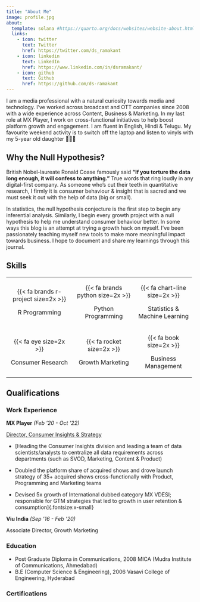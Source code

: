 ```yaml
---
title: "About Me"
image: profile.jpg
about:
  template: solana #https://quarto.org/docs/websites/website-about.html#templates
  links:
    - icon: twitter
      text: Twitter
      href: https://twitter.com/ds_ramakant
    - icon: linkedin
      text: LinkedIn
      href: https://www.linkedin.com/in/dsramakant/
    - icon: github
      text: Github
      href: https://github.com/ds-ramakant
---
```


I am a media professional with a natural curiosity towards media and technology. I've worked across broadcast and OTT companies since 2008 with a wide experience across Content, Business & Marketing. In my last role at MX Player, I work on cross-functional initiatives to help boost platform growth and engagement. I am fluent in English, Hindi & Telugu. My favourite weekend activity is to switch off the laptop and listen to vinyls with my 5-year old daughter 👨‍👩‍👧

## Why the Null Hypothesis?

British Nobel-laureate Ronald Coase famously said **"If you torture the data long enough, it will confess to anything."** True words that ring loudly in any digital-first company. As someone who's cut their teeth in quantitative research, I firmly it is consumer behaviour & insight that is sacred and we must seek it out with the help of data (big or small).

In statistics, the null hypothesis conjecture is the first step to begin any inferential analysis. Similarly, I begin every growth project with a null hypothesis to help me understand consumer behaviour better. In some ways this blog is an attempt at trying a growth hack on myself. I've been passionately teaching myself new tools to make more meaningful impact towards business. I hope to document and share my learnings through this journal.

## Skills

::: {.column-body-outset style="border: none"}
+:-----------------------------------:+:--------------------------------:+:-----------------------------:+
| {{< fa brands r-project size=2x >}} | {{< fa brands python size=2x >}} | {{< fa chart-line size=2x >}} |
|                                     |                                  |                               |
| R Programming                       | Python Programming               | Statistics & Machine Learning |
+-------------------------------------+----------------------------------+-------------------------------+
| {{< fa eye size=2x >}}              | {{< fa rocket size=2x >}}        | {{< fa book size=2x >}}       |
|                                     |                                  |                               |
| Consumer Research                   | Growth Marketing                 | Business Management           |
+-------------------------------------+----------------------------------+-------------------------------+
:::

## Qualifications

::: panel-tabset
### Work Experience

**MX Player** *(Feb '20 - Oct '22)*

[Director, Consumer Insights & Strategy]{.underline}

-   [Heading the Consumer Insights division and leading a team of data scientists/analysts to centralize all data requirements across departments (such as SVOD, Marketing, Content & Product) 

-   Doubled the platform share of acquired shows and drove launch strategy of 35+ acquired shows cross-functionally with Product, Programming and Marketing teams

-   Devised 5x growth of International dubbed category MX VDESI; responsible for GTM strategies that led to growth in user retention & consumption]{.fontsize:x-small}

**Viu India** *(Sep '16 - Feb '20)*

Associate Director, Growth Marketing

### Education

-   Post Graduate Diploma in Communications, 2008 MICA (Mudra Institute of Communications, Ahmedabad)
-   B.E (Computer Science & Engineering), 2006 Vasavi College of Engineering, Hyderabad

### Certifications
:::
